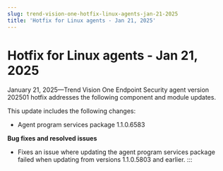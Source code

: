 ```yaml
---
slug: trend-vision-one-hotfix-linux-agents-jan-21-2025
title: 'Hotfix for Linux agents - Jan 21, 2025'
---
```

# Hotfix for Linux agents - Jan 21, 2025

January 21, 2025—Trend Vision One Endpoint Security agent version 202501 hotfix addresses the following component and module updates.

This update includes the following changes:

- Agent program services package 1.1.0.6583

**Bug fixes and resolved issues**

- Fixes an issue where updating the agent program services package failed when updating from versions 1.1.0.5803 and earlier.
:::

